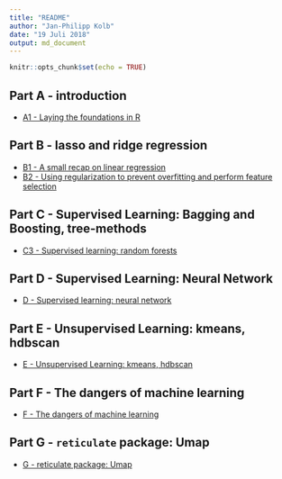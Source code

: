 ```yaml
---
title: "README"
author: "Jan-Philipp Kolb"
date: "19 Juli 2018"
output: md_document
---
```


```r
knitr::opts_chunk$set(echo = TRUE)
```

## Part A - introduction

- [A1 - Laying the foundations in R](slides/a1_intro_r.Rmd)

<!--
- [A2 - What is machine learning and why should you care](slides/intro_ml.Rmd)
- [Parallelization](doParallel.Rmd)
-->
## Part B - lasso and ridge regression

- [B1 - A small recap on linear regression](slides/b1_regression.md)
- [B2 - Using regularization to prevent overfitting and perform feature selection](slides/b2_regularization.md)

<!--
- The `glmnet` package
-->


## Part C - Supervised Learning: Bagging and Boosting, tree-methods 

- [C3 - Supervised learning: random forests](slides/c3_gbm_regression.md)


## Part D - Supervised Learning: Neural Network

- [D - Supervised learning: neural network](slides/d_neuralNetworks.md)

## Part E - Unsupervised Learning: kmeans, hdbscan

- [E - Unsupervised Learning: kmeans, hdbscan](slides/e_Clustering.md)

## Part F - The dangers of machine learning

- [F - The dangers of machine learning](slides/f_dangers_ml.md)

## Part G - `reticulate` package: Umap

- [G - reticulate package: Umap](slides/g_reticulate_umap.md)

<!--
- work with python and R
-->

<!--
## Links

-   [Your First Machine Learning Project in R
    Step-By-Step](https://machinelearningmastery.com/machine-learning-in-r-step-by-step/)

-   chapter about machine learning in [awesome
    R](https://awesome-r.com/)

-   [Shiny App for machine
    learning](https://www.showmeshiny.com/machlearn/)
-->
